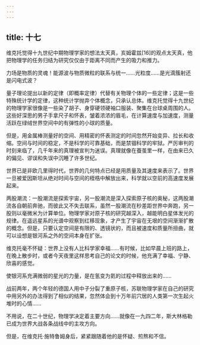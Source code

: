 ```yaml
---
---
---
```

title: 十七
---



维克托觉得十九世纪中期物理学家的想法太天真，亥姆霍兹[16]的观点太天真，他把物理学的任务归结为研究仅仅由于距离不同而产生的吸力和推力。

力场是物质的灵魂！能源波与物质微粒的联系与统一……光粒度……是光滴簇射还是闪电式波？

量子理论提出以新的定律（即概率定律）代替有关物理个体的一些定律；这是一些特殊统计学的定律，这种统计学抛弃个体概念，只承认总体。维克托觉得十九世纪的物理学家很像是一些染了胡子、身穿硬领硬袖口服装、聚集在台球桌周围的人。这些好深思的男子手拿尺子和怀表，皱着浓浓的眉毛，在计算速度与加速度，测量活跃在绿绒世界空间中的有弹性的小球的质量。

但是，用金属棒测量好的空间、用精密的怀表测定的时间忽然开始变异、拉长和收缩。空间与时间的稳定，不是科学的可靠基础，而是禁锢科学的牢狱。严厉审判的时刻来临了，几千年来的真理被宣判为迷误。真理就像在蚕茧里一样，在由来已久的偏见、谬误和失误中沉睡了许多世纪。

世界已是非欧几里得时代，世界的几何特点已经是用质量及其速度来表示了。世界一旦被爱因斯坦从绝对时间与空间的桎梏中解放出来，科学就以空前的高速度发展起来。

两股潮流：一股潮流是探索宇宙，另一股潮流是深入探索原子核的奥秘，这两股潮流各自朝前奔驰，而彼此又不失去联系，虽然一股潮流在秒差距世界中奔跑，另一股则以毫微米为计算单位。物理学家对原子核的研究越深入，越能明白星体发光的规律。在遥远星系的光谱中观察到红移现象，才产生了宇宙在无垠的空间渐渐扩散的概念。但是，只要认定空间是有限的、透镜状的，而且被速度和质量所扭曲，就可以设想是银河系之外的空间本身在扩张。

维克托毫不怀疑：世界上没有人比科学家幸福……有时候，比如早晨上班的路上，在晚上散步时，或者今天夜里这样思考自己的论文的时候，他充满了幸福、宁静、欣喜的感觉。

使银河系充满微弱的星光的力量，是在氢变为氦的过程中释放出来的……

战前两年，两个年轻的德国人用中子分裂了重原子核，苏联物理学家在自己的研究中用另外的办法得到了相似的结果，忽然体会到十万年前穴居的人类第一次生起火堆时的心情……

不用说，在二十世纪，物理学决定着主要方向……就像在一九四二年，斯大林格勒已成为世界大战各条战线中的主攻方向。

但是，在维克托·施特鲁姆身后，紧紧跟随着他的是怀疑、煎熬和不信。